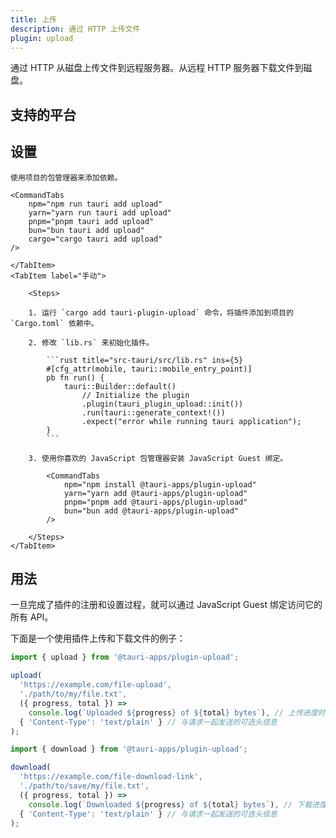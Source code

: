 ```yaml
---
title: 上传
description: 通过 HTTP 上传文件
plugin: upload
---
```




<PluginLinks plugin={frontmatter.plugin} />

通过 HTTP 从磁盘上传文件到远程服务器。从远程 HTTP 服务器下载文件到磁盘。

## 支持的平台

<Compatibility plugin={frontmatter.plugin} />

## 设置

<Tabs>
	<TabItem label="自动">

    使用项目的包管理器来添加依赖。

    <CommandTabs
    	npm="npm run tauri add upload"
    	yarn="yarn run tauri add upload"
    	pnpm="pnpm tauri add upload"
    	bun="bun tauri add upload"
    	cargo="cargo tauri add upload"
    />

    </TabItem>
    <TabItem label="手动">

    	<Steps>

    	1. 运行 `cargo add tauri-plugin-upload` 命令，将插件添加到项目的 `Cargo.toml` 依赖中。

    	2. 修改 `lib.rs` 来初始化插件。

    		```rust title="src-tauri/src/lib.rs" ins={5}
    		#[cfg_attr(mobile, tauri::mobile_entry_point)]
    		pb fn run() {
    			tauri::Builder::default()
    				// Initialize the plugin
    				.plugin(tauri_plugin_upload::init())
        			.run(tauri::generate_context!())
        			.expect("error while running tauri application");
    		}
    		```

    	3. 使用你喜欢的 JavaScript 包管理器安装 JavaScript Guest 绑定。

    		<CommandTabs
    			npm="npm install @tauri-apps/plugin-upload"
    			yarn="yarn add @tauri-apps/plugin-upload"
    			pnpm="pnpm add @tauri-apps/plugin-upload"
    			bun="bun add @tauri-apps/plugin-upload"
    		/>

    	</Steps>
    </TabItem>

</Tabs>

## 用法

一旦完成了插件的注册和设置过程，就可以通过 JavaScript Guest 绑定访问它的所有 API。

下面是一个使用插件上传和下载文件的例子：

```javascript
import { upload } from '@tauri-apps/plugin-upload';

upload(
  'https://example.com/file-upload',
  './path/to/my/file.txt',
  ({ progress, total }) =>
    console.log(`Uploaded ${progress} of ${total} bytes`), // 上传进度时调用的回调函数
  { 'Content-Type': 'text/plain' } // 与请求一起发送的可选头信息
);
```

```javascript
import { download } from '@tauri-apps/plugin-upload';

download(
  'https://example.com/file-download-link',
  './path/to/save/my/file.txt',
  ({ progress, total }) =>
    console.log(`Downloaded ${progress} of ${total} bytes`), // 下载进度时调用的回调函数
  { 'Content-Type': 'text/plain' } // 与请求一起发送的可选头信息
);
```

